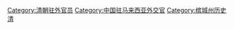 [[Category:清朝驻外官员|Category:清朝驻外官员]]
[[Category:中国驻马来西亚外交官|Category:中国驻马来西亚外交官]]
[[Category:槟城州历史|Category:槟城州历史]]
[[Category:副職|清]]